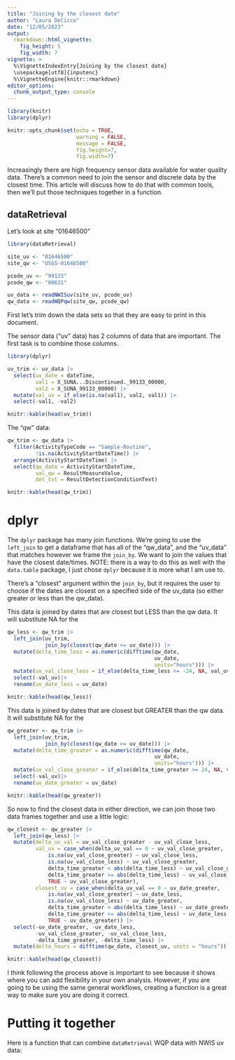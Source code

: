 ```yaml
---
title: "Joining by the closest date"
author: "Laura DeCicco"
date: "12/05/2023"
output: 
  rmarkdown::html_vignette:
    fig_height: 5
    fig_width: 7
vignette: >
  %\VignetteIndexEntry{Joining by the closest date}
  \usepackage[utf8]{inputenc}
  %\VignetteEngine{knitr::rmarkdown}
editor_options: 
  chunk_output_type: console
---
```


```r
library(knitr)
library(dplyr)

knitr::opts_chunk$set(echo = TRUE, 
                      warning = FALSE, 
                      message = FALSE,
                      fig.height=7,
                      fig.width=7)


```

Increasingly there are high frequency sensor data available for water quality data. There's a common need to join the sensor and discrete data by the closest time. This article will discuss how to do that with common tools, then we'll put those techniques together in a function.

## dataRetrieval

Let's look at site "01646500"

```r
library(dataRetrieval)

site_uv <- "01646500"
site_qw <- "USGS-01646580"

pcode_uv <- "99133"
pcode_qw <- "00631"

uv_data <- readNWISuv(site_uv, pcode_uv)
qw_data <- readWQPqw(site_qw, pcode_qw)

```

First let's trim down the data sets so that they are easy to print in this document. 

The sensor data ("uv" data) has 2 columns of data that are important. The first task is to combine those columns.

```r
library(dplyr)

uv_trim <- uv_data |> 
  select(uv_date = dateTime, 
         val1 = X_SUNA...Discontinued._99133_00000,
         val2 = X_SUNA_99133_00000) |> 
  mutate(val_uv = if_else(is.na(val1), val2, val1)) |> 
  select(-val1, -val2)

```

```r
knitr::kable(head(uv_trim))
```

The "qw" data:

```r
qw_trim <- qw_data |> 
  filter(ActivityTypeCode == "Sample-Routine",
         !is.na(ActivityStartDateTime)) |> 
  arrange(ActivityStartDateTime) |> 
  select(qw_date = ActivityStartDateTime,
         val_qw = ResultMeasureValue,
         det_txt = ResultDetectionConditionText)
```

```r
knitr::kable(head(qw_trim))
```

# dplyr

The `dplyr` package has many join functions. We're going to use the `left_join` to get a dataframe that has all of the "qw_data", and the "uv_data" that matches however we frame the `join_by`. We want to join the values that have the closest date/times. NOTE: there is a way to do this as well with the `data.table` package, I just chose `dplyr` because it is more what I am use to.

There's a "closest" argument within the `join_by`, but it requires the user to choose if the dates are closest on a specified side of the uv_data (so either greater or less than the qw_data). 

This data is joined by dates that are closest but LESS than the qw data. It will substitute NA for the 

```r
qw_less <- qw_trim |> 
  left_join(uv_trim,
            join_by(closest(qw_date <= uv_date))) |> 
  mutate(delta_time_less = as.numeric(difftime(qw_date,
                                               uv_date,
                                               units="hours"))) |> 
  mutate(uv_val_close_less = if_else(delta_time_less <= -24, NA, val_uv)) |> 
  select(-val_uv)|> 
  rename(uv_date_less = uv_date)
```

```r
knitr::kable(head(qw_less))
```

This data is joined by dates that are closest but GREATER than the qw data. It will substitute NA for the 

```r
qw_greater <- qw_trim |> 
  left_join(uv_trim,
            join_by(closest(qw_date >= uv_date))) |> 
  mutate(delta_time_greater = as.numeric(difftime(qw_date,
                                               uv_date,
                                               units="hours"))) |> 
  mutate(uv_val_close_greater = if_else(delta_time_greater >= 24, NA, val_uv)) |> 
  select(-val_uv)|> 
  rename(uv_date_greater = uv_date)
```

```r
knitr::kable(head(qw_greater))
```

So now to find the closest data in either direction, we can join those two data frames together and use a little logic:

```r
qw_closest <- qw_greater |> 
  left_join(qw_less) |> 
  mutate(delta_uv_val = uv_val_close_greater - uv_val_close_less,
         val_uv = case_when(delta_uv_val == 0 ~ uv_val_close_greater,
             is.na(uv_val_close_greater) ~ uv_val_close_less,
             is.na(uv_val_close_less) ~ uv_val_close_greater,
             delta_time_greater < abs(delta_time_less) ~ uv_val_close_greater,
             delta_time_greater >= abs(delta_time_less) ~ uv_val_close_less,
             TRUE ~ uv_val_close_greater),
         closest_uv = case_when(delta_uv_val == 0 ~ uv_date_greater,
             is.na(uv_val_close_greater) ~ uv_date_less,
             is.na(uv_val_close_less) ~ uv_date_greater,
             delta_time_greater < abs(delta_time_less) ~ uv_date_greater,
             delta_time_greater >= abs(delta_time_less) ~ uv_date_less,
             TRUE ~ uv_date_greater)) |> 
  select(-uv_date_greater, -uv_date_less, 
         -uv_val_close_greater, -uv_val_close_less,
         -delta_time_greater, -delta_time_less) |> 
  mutate(delta_hours = difftime(qw_date, closest_uv, units = "hours"))

```


```r
knitr::kable(head(qw_closest))
```

I think following the process above is important to see because it shows where you can add flexibility in your own analysis. However, if you are going to be using the same general workflows, creating a function is a great way to make sure you are doing it correct. 

# Putting it together

Here is a function that can combine `dataRetrieval` WQP data with NWIS uv data:



